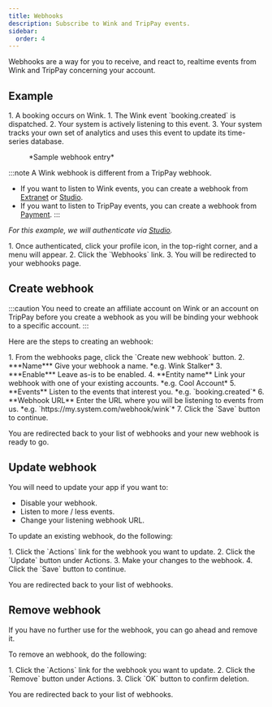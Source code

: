 ```yaml
---
title: Webhooks
description: Subscribe to Wink and TripPay events.
sidebar:
  order: 4
---
```



Webhooks are a way for you to receive, and react to, realtime events from Wink and TripPay concerning your account.

## Example

<Steps>
1. A booking occurs on Wink.
1. The Wink event `booking.created` is dispatched.
2. Your system is actively listening to this event.
3. Your system tracks your own set of analytics and uses this event to update its time-series database.
</Steps>

<figure>
<CloudinaryImage 
      width="350"
      height="215"
      resize="scale"
      quality="best"
      alt="Sample webhook"
      src="academy/webhook" 
      errorImage="noimage_opaque_nyrtl0.png"
    />
    <figcaption>*Sample webhook entry*</figcaption>
</figure>

:::note
A Wink webhook is different from a TripPay webhook.

- If you want to listen to Wink events, you can create a webhook from [Extranet](https://extranet.wink.travel) or [Studio](https://studio.wink.travel).
- If you want to listen to TripPay events, you can create a webhook from [Payment](https://pay.wink.travel).
:::

*For this example, we will authenticate via [Studio](https://studio.wink.travel).*

<Steps>
1. Once authenticated, click your profile icon, in the top-right corner, and a menu will appear.
2. Click the `Webhooks` link.
3. You will be redirected to your webhooks page.
</Steps>

## Create webhook

:::caution
You need to create an affiliate account on Wink or an account on TripPay before you create a webhook as you will be binding your webhook to a specific account.
:::

Here are the steps to creating an webhook:

<Steps>
1. From the webhooks page, click the `Create new webhook` button.
2. ***Name*** Give your webhook a name. *e.g. Wink Stalker*
3. ***Enable*** Leave as-is to be enabled.
4. **Entity name** Link your webhook with one of your existing accounts. *e.g. Cool Account*
5. **Events** Listen to the events that interest you. *e.g. `booking.created`*
6. **Webhook URL** Enter the URL where you will be listening to events from us. *e.g. `https://my.system.com/webhook/wink`*
7. Click the `Save` button to continue.
</Steps>

You are redirected back to your list of webhooks and your new webhook is ready to go.

## Update webhook

You will need to update your app if you want to:

- Disable your webhook.
- Listen to more / less events.
- Change your listening webhook URL.

To update an existing webhook, do the following:

<Steps>
1. Click the `Actions` link for the webhook you want to update.
2. Click the `Update` button under Actions.
3. Make your changes to the webhook.
4. Click the `Save` button to continue.
</Steps>

You are redirected back to your list of webhooks.

## Remove webhook

If you have no further use for the webhook, you can go ahead and remove it.

To remove an webhook, do the following:

<Steps>
1. Click the `Actions` link for the webhook you want to update.
2. Click the `Remove` button under Actions.
3. Click `OK` button to confirm deletion.
</Steps>

You are redirected back to your list of webhooks.